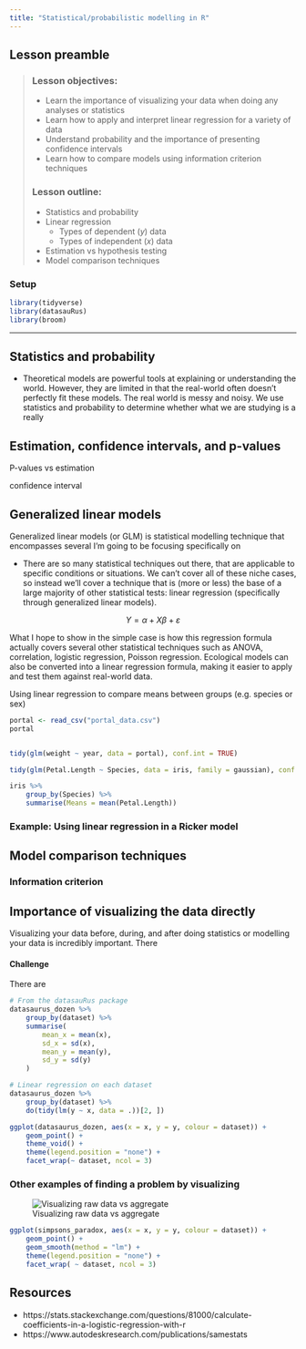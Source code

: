 ```yaml
---
title: "Statistical/probabilistic modelling in R"
---
```


<!-- 
brainstorm:

- Some basics ?
    - mean, sd, median, IQR
        - plot *and* showing raw data/results (as table)

- how linear regression works on real world data
- How powerful linear regression is
    - use Ricker model as an example
- spurious (?) correlations (different data distribution that give the same estimate)

- p-values
    - unreliability
    - better to estimate than test significance
- CI


- Comparing models

Outline:

- why stats/probability
- Estimation, confidence intervals, and p-values
- Linear regression
    - End challenge: 
- Model selection
- Importance of plotting
    - Challenge: Show simple stats and simple linear regression of the various
    datasauRus packages. But there is a problem. Use visualization to find out
    what's wrong with the datasets.


-->

## Lesson preamble

> ### Lesson objectives:
> 
> - Learn the importance of visualizing your data when doing any analyses or
> statistics
> - Learn how to apply and interpret linear regression for a variety of data
> - Understand probability and the importance of presenting confidence intervals
> - Learn how to compare models using information criterion techniques
> 
> ### Lesson outline:
> 
> - Statistics and probability
> - Linear regression 
>     - Types of dependent ($y$) data
>     - Types of independent ($x$) data
> - Estimation vs hypothesis testing
> - Model comparison techniques

### Setup

```r
library(tidyverse)
library(datasauRus)
library(broom)
```

----

## Statistics and probability

- Theoretical models are powerful tools at explaining or understanding the world. However, they are limited in that the real-world often doesn't perfectly fit these models. The real world is messy and noisy. We use statistics and probability to determine whether what we are studying is a really




## Estimation, confidence intervals, and p-values

P-values vs estimation

confidence interval

<!-- how many know about p-values etc? -->




## Generalized linear models

Generalized linear models (or GLM) is statistical modelling technique that encompasses several
I'm going to be focusing specifically on

- There are so many statistical techniques out there, that are applicable to
specific conditions or situations. We can't cover all of these niche cases, so
instead we'll cover a technique that is (more or less) the base of a large
majority of other statistical tests: linear regression (specifically through generalized linear models).

$$ Y = \alpha + X\beta + \varepsilon $$

What I hope to show in the simple case is how this regression formula actually
covers several other statistical techniques such as ANOVA, correlation, logistic
regression, Poisson regression. Ecological models can also be converted into a
linear regression formula, making it easier to apply and test them against
real-world data.

Using linear regression to compare means between groups (e.g. species or sex)

```r
portal <- read_csv("portal_data.csv")
portal


tidy(glm(weight ~ year, data = portal), conf.int = TRUE)

tidy(glm(Petal.Length ~ Species, data = iris, family = gaussian), conf.int = TRUE)

iris %>%
    group_by(Species) %>% 
    summarise(Means = mean(Petal.Length))
```



### Example: Using linear regression in a Ricker model

## Model comparison techniques

### Information criterion

## Importance of visualizing the data directly

Visualizing your data before, during, and after doing statistics or modelling
your data is incredibly important. There 

#### Challenge

There are 
```r
# From the datasauRus package
datasaurus_dozen %>%
    group_by(dataset) %>%
    summarise(
        mean_x = mean(x),
        sd_x = sd(x),
        mean_y = mean(y),
        sd_y = sd(y)
    )

# Linear regression on each dataset
datasaurus_dozen %>% 
    group_by(dataset) %>% 
    do(tidy(lm(y ~ x, data = .))[2, ])
```




```r
ggplot(datasaurus_dozen, aes(x = x, y = y, colour = dataset)) +
    geom_point() +
    theme_void() +
    theme(legend.position = "none") +
    facet_wrap(~ dataset, ncol = 3)
```

### Other examples of finding a problem by visualizing

![Visualizing raw data vs aggregate](https://g.redditmedia.com/Opizo6PEpuT_cL0N0tWK5g59CsMHFystdNCpYOqhu-A.gif?w=884&fm=mp4&mp4-fragmented=false&s=222875e5455c31829929add6c426a86b)

```r
ggplot(simpsons_paradox, aes(x = x, y = y, colour = dataset)) +
    geom_point() +
    geom_smooth(method = "lm") +
    theme(legend.position = "none") +
    facet_wrap( ~ dataset, ncol = 3)
```

## Resources

- https://stats.stackexchange.com/questions/81000/calculate-coefficients-in-a-logistic-regression-with-r
- https://www.autodeskresearch.com/publications/samestats
